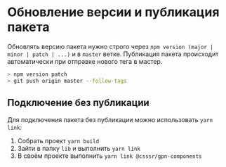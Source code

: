 
<Meta title="Документация/Обновление версии и публикация пакета" />

# Обновление версии и публикация пакета

Обновлять версию пакета нужно строго через `npm version (major | minor | patch | ...)` и в `master` ветке. Публикация пакета происходит автоматически при отправке нового тега в мастер.

```sh
> npm version patch
> git push origin master --follow-tags
```

## Подключение без публикации

Для подключения пакета без публикации можно использовать `yarn link`:
1. Собрать проект `yarn build`
2. Зайти в папку `lib` и выполнить `yarn link`
3. В своём проекте выполнить `yarn link @csssr/gpn-components`
